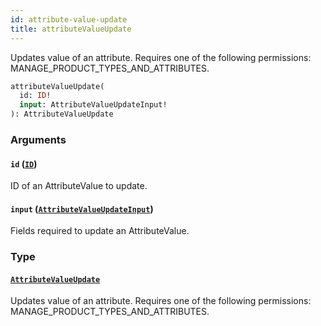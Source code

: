 ```yaml
---
id: attribute-value-update
title: attributeValueUpdate
---
```


Updates value of an attribute. Requires one of the following permissions: MANAGE_PRODUCT_TYPES_AND_ATTRIBUTES.

```graphql
attributeValueUpdate(
  id: ID!
  input: AttributeValueUpdateInput!
): AttributeValueUpdate
```

### Arguments

#### `id` ([`ID`](../../../developer/api-reference/scalars/id))

ID of an AttributeValue to update.

#### `input` ([`AttributeValueUpdateInput`](../../../developer/api-reference/inputs/attribute-value-update-input))

Fields required to update an AttributeValue.

### Type

#### [`AttributeValueUpdate`](../../../developer/api-reference/objects/attribute-value-update)

Updates value of an attribute. Requires one of the following permissions: MANAGE_PRODUCT_TYPES_AND_ATTRIBUTES.
